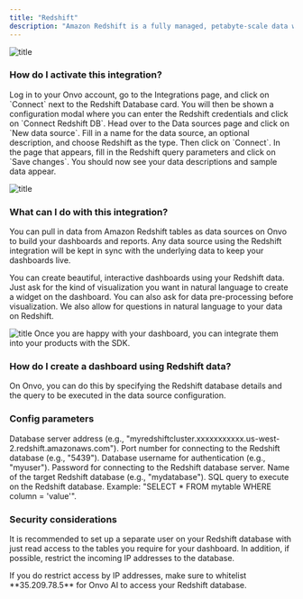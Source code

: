 ```yaml
---
title: "Redshift"
description: "Amazon Redshift is a fully managed, petabyte-scale data warehouse service in the cloud. It allows you to analyze large datasets with high performance and flexibility."
---
```


![title](/assets/integrations/redshift.png)

### How do I activate this integration?

<Steps>
  <Step title="First Step">
    Log in to your Onvo account, go to the Integrations page, and click on
    `Connect` next to the Redshift Database card.
  </Step>
  <Step title="Second Step">
    You will then be shown a configuration modal where you can enter the
    Redshift credentials and click on `Connect Redshift DB`.
  </Step>
  <Step title="Third Step">
    Head over to the Data sources page and click on `New data source`.
  </Step>
  <Step title="Fourth Step">
    Fill in a name for the data source, an optional description, and choose
    Redshift as the type. Then click on `Connect`.
  </Step>
  <Step title="Fifth Step">
    In the page that appears, fill in the Redshift query parameters and click on
    `Save changes`. You should now see your data descriptions and sample data
    appear.
  </Step>
</Steps>

![title](/assets/integrations/redshift-1.png)

### What can I do with this integration?

You can pull in data from Amazon Redshift tables as data sources on Onvo to build your dashboards and reports. Any data source using the Redshift integration will be kept in sync with the underlying data to keep your dashboards live.

You can create beautiful, interactive dashboards using your Redshift data. Just ask for the kind of visualization you want in natural language to create a widget on the dashboard. You can also ask for data pre-processing before visualization. We also allow for questions in natural language to your data on Redshift.

![title](/assets/integrations/common-dashboard.png)
Once you are happy with your dashboard, you can integrate them into your products with the SDK.

### How do I create a dashboard using Redshift data?

On Onvo, you can do this by specifying the Redshift database details and the query to be executed in the data source configuration.

### Config parameters

<ParamField path="host" type="string">
  Database server address (e.g.,
  "myredshiftcluster.xxxxxxxxxxx.us-west-2.redshift.amazonaws.com").
</ParamField>

<ParamField path="port" type="string">
  Port number for connecting to the Redshift database (e.g., "5439").
</ParamField>

<ParamField path="user" type="string">
  Database username for authentication (e.g., "myuser").
</ParamField>

<ParamField path="password" type="string">
  Password for connecting to the Redshift database server.
</ParamField>

<ParamField path="database" type="string">
  Name of the target Redshift database (e.g., "mydatabase").
</ParamField>

<ParamField path="query" type="string">
  SQL query to execute on the Redshift database. Example: "SELECT * FROM mytable
  WHERE column = 'value'".
</ParamField>

### Security considerations

It is recommended to set up a separate user on your Redshift database with just read access to the tables you require for your dashboard. In addition, if possible, restrict the incoming IP addresses to the database.

<Note>
  If you do restrict access by IP addresses, make sure to whitelist
  **35.209.78.5** for Onvo AI to access your Redshift database.
</Note>
